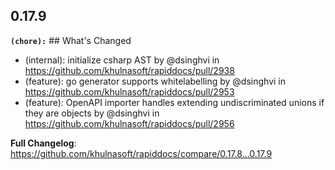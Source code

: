 ## 0.17.9
**`(chore):`** ## What's Changed
* (internal): initialize csharp AST by @dsinghvi in https://github.com/khulnasoft/rapiddocs/pull/2938
* (feature): go generator supports whitelabelling by @dsinghvi in https://github.com/khulnasoft/rapiddocs/pull/2953
* (feature): OpenAPI importer handles extending undiscriminated unions if they are objects by @dsinghvi in https://github.com/khulnasoft/rapiddocs/pull/2956


**Full Changelog**: https://github.com/khulnasoft/rapiddocs/compare/0.17.8...0.17.9

